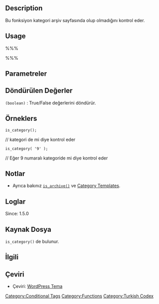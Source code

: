 {{Languages|
{{en|Function Reference/is_category}}
{{ja|関数リファレンス/is_category}}
{{ru|Справочник_по_функциям/is_category}}
{{tr|Fonksiyon Listesi/is category}}
}}

==Description==
Bu fonksiyon kategori arşiv sayfasında olup olmadığını kontrol eder.
==Usage==
%%%<?php is_category( $kategori ); ?>%%%

==Parametreler==
{{Parameter|$category|integer|Kategori ID, Kategori Başlık, Kategori Slug|optional}}

==Döndürülen Değerler==
; <tt>(boolean)</tt> : True/False değerlerini döndürür.

==Örneklers==
 is_category();
// kategori de mi diye kontrol eder
 
 is_category( '9' );
// Eğer 9 numaralı kategoride mi diye kontrol eder
 

==Notlar==
* Ayrıca bakınız <tt>[[Function Reference/is_archive|is_archive()]]</tt> ve [[Category Templates]].

==Loglar==
Since: 1.5.0

== Kaynak Dosya ==
<tt>is_category()</tt> {{Trac|wp-includes/query.php}} de bulunur.

==İlgili==

{{Conditional Tags}}

{{Tag Footer}}
== Çeviri ==

* Çeviri: [http://cudjex.com/category/wordpress/wp-wordpress-tema/ WordPress Tema ]
[[Category:Conditional Tags]]
[[Category:Functions]]
[[Category:Turkish Codex]]
